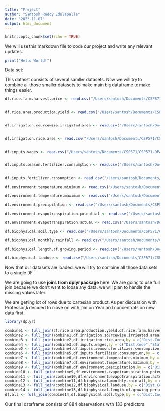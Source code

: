 ```yaml
---
title: "Project"
author: "Santosh Reddy Edulapalle"
date: "2022-11-07"
output: html_document
---
```



```r
knitr::opts_chunk$set(echo = TRUE)
```

We will use this markdown file to code our project and write any relevant updates.
```r
print("Hello World!")
```

Data set:
 
This dataset consists of several samller datasets. Now we will try to combine all those smaller datasets to make main big dataframe to make things easier.

```r
df.rice.farm.harvest.price <- read.csv("/Users/santosh/Documents/CSP571/CSP571-DPA/Datasets/Rice_farm_harvest_price.csv")


df.rice.area.production.yield <- read.csv("/Users/santosh/Documents/CSP571/CSP571-DPA/Datasets/Rice_area_production_yield.csv")


df.irrigation.sourcewise.irrigated.area <- read.csv("/Users/santosh/Documents/CSP571/CSP571-DPA/Datasets/Irrigation_sourcewise_irrigated_area.csv")


df.irrigation.rice.area <- read.csv("/Users/santosh/Documents/CSP571/CSP571-DPA/Datasets/Irrigation_rice_area.csv")


df.inputs.wages <- read.csv("/Users/santosh/Documents/CSP571/CSP571-DPA/Datasets/Inputs_wages.csv")


df.inputs.season.fertilizer.consumption <- read.csv("/Users/santosh/Documents/CSP571/CSP571-DPA/Datasets/Inputs_season_fertilizer_consumption.csv")


df.inputs.fertilizer.consumption <- read.csv("/Users/santosh/Documents/CSP571/CSP571-DPA/Datasets/Inputs_fertilizer_consumption.csv")

df.environment.temperature.minimum <- read.csv("/Users/santosh/Documents/CSP571/CSP571-DPA/Datasets/Environment_temperature_minimum*.csv")

df.environment.temperature.maximum <- read.csv("/Users/santosh/Documents/CSP571/CSP571-DPA/Datasets/Environment_temperature_maximum*.csv")

df.environment.precipitation <- read.csv("/Users/santosh/Documents/CSP571/CSP571-DPA/Datasets/Environment_precipitation*.csv")

df.environment.evapotranspiration.potential <- read.csv("/Users/santosh/Documents/CSP571/CSP571-DPA/Datasets/Environment_evapotranspiration_potential*.csv")

df.environment.evapotranspiration.actual <- read.csv("/Users/santosh/Documents/CSP571/CSP571-DPA/Datasets/Environment_evapotranspiration_actual*.csv")

df.biophysical.soil.type <- read.csv("/Users/santosh/Documents/CSP571/CSP571-DPA/Datasets/Biophysical_soil_type.csv")

df.biophysical.monthly.rainfall <- read.csv("/Users/santosh/Documents/CSP571/CSP571-DPA/Datasets/Biophysical_monthly_rainfall.csv")

df.biophysical.length.of.growing.period <- read.csv("/Users/santosh/Documents/CSP571/CSP571-DPA/Datasets/Biophysical_length_of_growing_period.csv")

df.biophysical.landuse <- read.csv("/Users/santosh/Documents/CSP571/CSP571-DPA/Datasets/Biophysical_landuse.csv")


```


Now that our datasets are loaded. we will try to combine all those data sets to a single DF.

We are going to use $\textbf{joins from dplyr package}$ here. We are going to use full join because we don't want to loose any data. 
we will plan to handle the missing values later.

We are getting lot of rows due to cartesian product. As per discussion with Professor,k decided to move on with join on Year and concentrate on new data first.

```r

library(dplyr)

combine1 <- full_join(df.rice.area.production.yield,df.rice.farm.harvest.price,by = c("Dist.Code","State.Code","State.Name","Dist.Name","Year"))
combine2 <- full_join(combine1,df.irrigation.sourcewise.irrigated.area,by = c("Dist.Code","State.Code","State.Name","Dist.Name","Year"))
combine3 <- full_join(combine2,df.irrigation.rice.area,by = c("Dist.Code","State.Code","State.Name","Dist.Name","Year"))
combine4 <- full_join(combine3,df.inputs.wages,by = c("Dist.Code","State.Code","State.Name","Dist.Name","Year"))
combine5 <- full_join(combine4,df.inputs.season.fertilizer.consumption,by = c("Dist.Code","State.Code","State.Name","Dist.Name","Year"))
combine6 <- full_join(combine5,df.inputs.fertilizer.consumption,by = c("Dist.Code","State.Code","State.Name","Dist.Name","Year"))
combine7 <- full_join(combine6,df.environment.temperature.minimum,by = c("Dist.Code","State.Code","State.Name","Dist.Name","Year"))
combine8 <- full_join(combine7,df.environment.temperature.maximum,by = c("Dist.Code","State.Code","State.Name","Dist.Name","Year"))
combine9 <- full_join(combine8,df.environment.precipitation,by = c("Dist.Code","State.Code","State.Name","Dist.Name","Year"))
combine10 <- full_join(combine9,df.environment.evapotranspiration.potential,by = c("Dist.Code","State.Code","State.Name","Dist.Name","Year"))
combine11 <- full_join(combine10,df.environment.evapotranspiration.actual,by = c("Dist.Code","State.Code","State.Name","Dist.Name","Year"))
combine12 <- full_join(combine11,df.biophysical.monthly.rainfall,by = c("Dist.Code","State.Code","State.Name","Dist.Name","Year"))
combine13 <- full_join(combine12,df.biophysical.landuse,by = c("Dist.Code","State.Code","State.Name","Dist.Name","Year"))
combine14 <- full_join(combine13,df.biophysical.length.of.growing.period,by = c("Dist.Code","State.Code","State.Name","Dist.Name"))
df.all <- full_join(combine14,df.biophysical.soil.type,by = c("Dist.Code","State.Code","State.Name","Dist.Name"))

```

Our final dataframe consists of 884 observations with 133 predictors.
